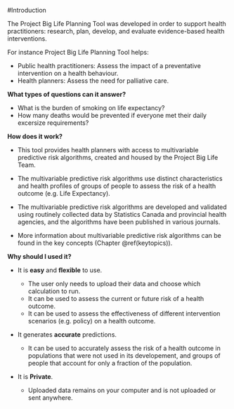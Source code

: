 #Introduction

The Project Big Life Planning Tool was developed in order to support health practitioners: research, plan, develop, and evaluate evidence-based health interventions.

For instance Project Big Life Planning Tool helps:

- Public health practitioners: Assess the impact of a preventative intervention on a health behaviour.
- Health planners: Assess the need for palliative care.

**What types of questions can it answer?**

- What is the burden of smoking on life expectancy?
- How many deaths would be prevented if everyone met their daily excersize requirements?

**How does it work?**

- This tool provides health planners with access to multivariable predictive risk algorithms, created and housed by the Project Big Life Team.

- The multivariable predictive risk algorithms use distinct characteristics and health profiles of groups of people to assess the risk of a health outcome (e.g. Life Expectancy).

- The multivariable predictive risk algorithms are developed and validated using routinely collected data by Statistics Canada and provincial health agencies, and the algorithms have been published in various journals.

- More information about multivariable predictive risk algorithms can be found in the key concepts (Chapter \@ref(keytopics)).

**Why should I used it?**

- It is **easy** and **flexible** to use. 

    - The user only needs to upload their data and choose which calculation to run.
    - It can be used to assess the current or future risk of a health outcome.
    - It can be used to assess the effectiveness of different intervention scenarios (e.g. policy) on a health outcome.
    
    
-	It generates **accurate** predictions.

    - It can be used to accurately assess the risk of a health outcome in populations that were not used in its developement, and groups of people that account for only a fraction of the population. 

    
-	It is **Private**. 

    - Uploaded data remains on your computer and is not uploaded or sent anywhere.


